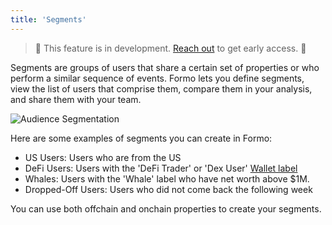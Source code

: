 ```yaml
---
title: 'Segments'
---
```


> 🚧 This feature is in development. <a href="cal.com/demo/30min">Reach out</a> to get early access. 🚧

Segments are groups of users that share a certain set of properties or who perform a similar sequence of events. 
Formo lets you define segments, view the list of users that comprise them, compare them in your analysis, and share them with your team.

<Frame caption="A segment is a group of users who share a property or set of properties.">
	<img src="/images/wallet-intelligence-audience-segmentation.png" alt="Audience Segmentation" />
</Frame>

Here are some examples of segments you can create in Formo:

- US Users: Users who are from the US
- DeFi Users: Users with the 'DeFi Trader' or 'Dex User' <a href="/features/wallet-intelligence/wallet-labels">Wallet label</a>
- Whales: Users with the 'Whale' label who have net worth above $1M.
- Dropped-Off Users: Users who did not come back the following week

You can use both offchain and onchain properties to create your segments.